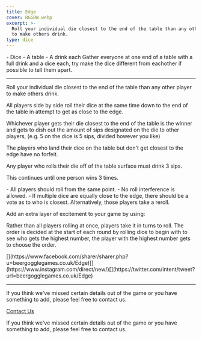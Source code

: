 ```yaml
---
title: Edge
cover: BGGBW.webp
excerpt: >-
  Roll your individual die closest to the end of the table than any other player
  to make others drink.
type: dice
---
```



<GameHero
  cover="/BeerGoggleGames/images/BGGBW.webp"
  alt="Edge"
/>

<GameSection title="Equipment" icon="/BeerGoggleGames/images/liquor.webp">
-   Dice
-   A table
-   A drink each
</GameSection>

<GameSection title="Setup" icon="/BeerGoggleGames/images/settings.webp">
Gather everyone at one end of a table with a full drink and a dice each, try make the dice different from eachother if possible to tell them apart.

* * *
</GameSection>

<GameSection title="Aim of the Game" icon="/BeerGoggleGames/images/target.webp">
<p>Roll your individual die closest to the end of the table than any other player to make others drink.</p>
</GameSection>

<GameSection title="How to Play" icon="/BeerGoggleGames/images/question.webp">
All players side by side roll their dice at the same time down to the end of the table in attempt to get as close to the edge.

Whichever player gets their die closest to the end of the table is the winner and gets to dish out the amount of sips designated on the die to other players, (e.g. 5 on the dice is 5 sips, divided however you like)

The players who land their dice on the table but don't get closest to the edge have no forfeit.

Any player who rolls their die off of the table surface must drink 3 sips.

This continues until one person wins 3 times.
</GameSection>

<GameSection title="Rules" icon="/BeerGoggleGames/images/rules.webp">
-   All players should roll from the same point.
-   No roll interference is allowed.
-   If multiple dice are equally close to the edge, there should be a vote as to who is closest. Alternatively, those players take a reroll.
</GameSection>

<GameSection title="Special Edition" icon="/BeerGoggleGames/images/special.webp">
<p>Add an extra layer of excitement to your game by using:</p>
</GameSection>

<GameSection title="**Ordered rolling**" icon="/BeerGoggleGames/images/question.webp">
<p>Rather than all players rolling at once, players take it in turns to roll. The order is decided at the start of each round by rolling dice to begin with to see who gets the highest number, the player with the highest number gets to choose the order.</p>
</GameSection>

<GameSection title="Share This Page" icon="/BeerGoggleGames/images/question.webp">
[](https://www.facebook.com/sharer/sharer.php?u=beergogglegames.co.uk/Edge)[](https://www.instagram.com/direct/new/)[](https://twitter.com/intent/tweet?url=beergogglegames.co.uk/Edge)

* * *
</GameSection>

<GameSection title="Feedback" icon="/BeerGoggleGames/images/question.webp">
If you think we've missed certain details out of the game or you have something to add, please feel free to contact us.

  
  
  
[Contact Us](contact)
</GameSection>

<ShareButtons title="Edge" />

<FeedbackCard>
<p>If you think we've missed certain details out of the game or you have something to add, please feel free to contact us.</p>
</FeedbackCard>

